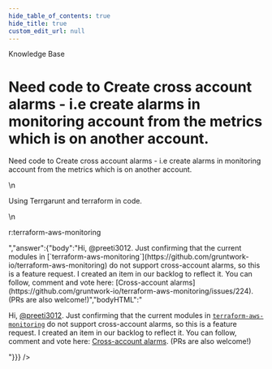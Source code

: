 ```yaml
---
hide_table_of_contents: true
hide_title: true
custom_edit_url: null
---
```



<CenterLayout>
<span className="title">Knowledge Base</span>
<h1>Need code to Create cross account alarms - i.e create alarms in monitoring account  from the metrics which is on another account.</h1>
<GitHub discussion={{"id":"D_kwDOF8slf84AOgnI","number":139,"author":{"login":"preeti3012"},"title":"Need code to Create cross account alarms - i.e create alarms in monitoring account  from the metrics which is on another account.","body":"Need code to Create cross account alarms - i.e create alarms in monitoring account  from the metrics which is on another account.\r\n\r\nUsing Terrgarunt  and terraform in code.\r\n\r\nr:terraform-aws-monitoring","bodyHTML":"<p dir=\"auto\">Need code to Create cross account alarms - i.e create alarms in monitoring account  from the metrics which is on another account.</p>\n<p dir=\"auto\">Using Terrgarunt  and terraform in code.</p>\n<p dir=\"auto\">r:terraform-aws-monitoring</p>","answer":{"body":"Hi, @preeti3012. Just confirming that the current modules in [`terraform-aws-monitoring`](https://github.com/gruntwork-io/terraform-aws-monitoring) do not support cross-account alarms, so this is a feature request. I created an item in our backlog to reflect it. You can follow, comment and vote here: [Cross-account alarms](https://github.com/gruntwork-io/terraform-aws-monitoring/issues/224). (PRs are also welcome!)","bodyHTML":"<p dir=\"auto\">Hi, <a class=\"user-mention notranslate\" data-hovercard-type=\"user\" data-hovercard-url=\"/users/preeti3012/hovercard\" data-octo-click=\"hovercard-link-click\" data-octo-dimensions=\"link_type:self\" href=\"https://github.com/preeti3012\">@preeti3012</a>. Just confirming that the current modules in <a href=\"https://github.com/gruntwork-io/terraform-aws-monitoring\"><code class=\"notranslate\">terraform-aws-monitoring</code></a> do not support cross-account alarms, so this is a feature request. I created an item in our backlog to reflect it. You can follow, comment and vote here: <a href=\"https://github.com/gruntwork-io/terraform-aws-monitoring/issues/224\" data-hovercard-type=\"issue\" data-hovercard-url=\"/gruntwork-io/terraform-aws-monitoring/issues/224/hovercard\">Cross-account alarms</a>. (PRs are also welcome!)</p>"}}} />

</CenterLayout>
  

<!-- ##DOCS-SOURCER-START
{
  "sourcePlugin": "github-discussions",
  "hash": "56c23801faf696d7a728882a3b112b73"
}
##DOCS-SOURCER-END -->

